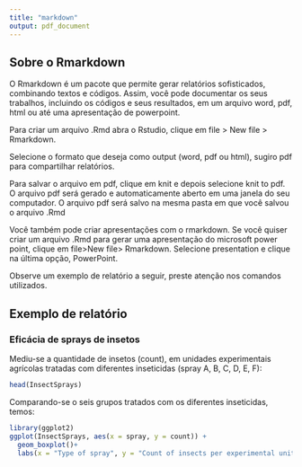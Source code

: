 ```yaml
---
title: "markdown"
output: pdf_document
---
```

## Sobre o Rmarkdown

O Rmarkdown é um pacote que permite gerar relatórios sofisticados, combinando textos e códigos. Assim, você pode documentar os seus trabalhos, incluindo os códigos e seus resultados, em um arquivo word, pdf, html ou até uma apresentação de powerpoint.

Para criar um arquivo .Rmd abra o Rstudio, clique em file > New file > Rmarkdown.

Selecione o formato que deseja como output (word, pdf ou html), sugiro pdf para compartilhar relatórios.

Para salvar o arquivo em pdf, clique em knit e depois selecione knit to pdf. O arquivo pdf será gerado e automaticamente aberto em uma janela do seu computador. O arquivo pdf será salvo na mesma pasta em que você salvou o arquivo .Rmd


Você também pode criar apresentações com o rmarkdown. Se você quiser criar um arquivo .Rmd para gerar uma apresentação do microsoft power point, clique em file>New file> Rmarkdown. Selecione presentation e clique na última opção, PowerPoint.

Observe um exemplo de relatório a seguir, preste atenção nos comandos utilizados. 

## Exemplo de relatório


### Eficácia de sprays de insetos

Mediu-se a quantidade de insetos (count), em unidades experimentais agrícolas tratadas com diferentes inseticidas (spray A, B, C, D, E, F):

```r
head(InsectSprays)
```

Comparando-se o seis grupos tratados com os diferentes inseticidas, temos:


```r
library(ggplot2)
ggplot(InsectSprays, aes(x = spray, y = count)) + 
  geom_boxplot()+
  labs(x = "Type of spray", y = "Count of insects per experimental unit")
```


